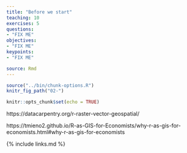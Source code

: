 ```yaml
---
title: "Before we start"
teaching: 10
exercises: 5
questions:
- "FIX ME"
objectives:
- "FIX ME"
keypoints:
- "FIX ME"

source: Rmd
---
```


```r
source("../bin/chunk-options.R")
knitr_fig_path("02-")
```

```r
knitr::opts_chunk$set(echo = TRUE)
```

https://datacarpentry.org/r-raster-vector-geospatial/

https://tmieno2.github.io/R-as-GIS-for-Economists/why-r-as-gis-for-economists.html#why-r-as-gis-for-economists




{% include links.md %}